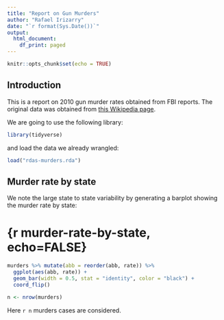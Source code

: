 ```yaml
---
title: "Report on Gun Murders"
author: "Rafael Irizarry"
date: "`r format(Sys.Date())`"
output:
  html_document:
    df_print: paged
---
```


```r
knitr::opts_chunk$set(echo = TRUE)
```

## Introduction

This is a report on 2010 gun murder rates obtained from FBI reports. The original data was obtained from [this Wikipedia page](https://en.wikipedia.org/wiki/Murder_in_the_United_States_by_state).

We are going to use the following library:

```r
library(tidyverse)
```
  
and load the data we already wrangled:

```r
load("rdas-murders.rda")
```

## Murder rate by state 

We note the large state to state variability by generating a barplot showing the murder rate by state:

# {r murder-rate-by-state, echo=FALSE}
```r
murders %>% mutate(abb = reorder(abb, rate)) %>%
  ggplot(aes(abb, rate)) +
  geom_bar(width = 0.5, stat = "identity", color = "black") +
  coord_flip()

n <- nrow(murders)
```

Here `r n` murders cases are considered. 
